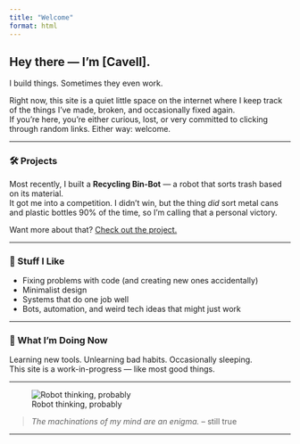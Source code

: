 ```yaml
---
title: "Welcome"
format: html
---
```


## Hey there — I'm [Cavell].

I build things. Sometimes they even work.

Right now, this site is a quiet little space on the internet where I keep track of the things I’ve made, broken, and occasionally fixed again.  
If you're here, you're either curious, lost, or very committed to clicking through random links. Either way: welcome.

---

### 🛠️ Projects

Most recently, I built a **Recycling Bin-Bot** — a robot that sorts trash based on its material.  
It got me into a competition. I didn’t win, but the thing *did* sort metal cans and plastic bottles 90% of the time, so I’m calling that a personal victory.

Want more about that? [Check out the project.](about.qmd)

---

### 🧠 Stuff I Like

- Fixing problems with code (and creating new ones accidentally)
- Minimalist design
- Systems that do one job well
- Bots, automation, and weird tech ideas that might just work

---

### 🎯 What I’m Doing Now

Learning new tools. Unlearning bad habits. Occasionally sleeping.  
This site is a work-in-progress — like most good things.

---

![Robot thinking, probably](static.gif)

> *The machinations of my mind are an enigma.* – still true

---
